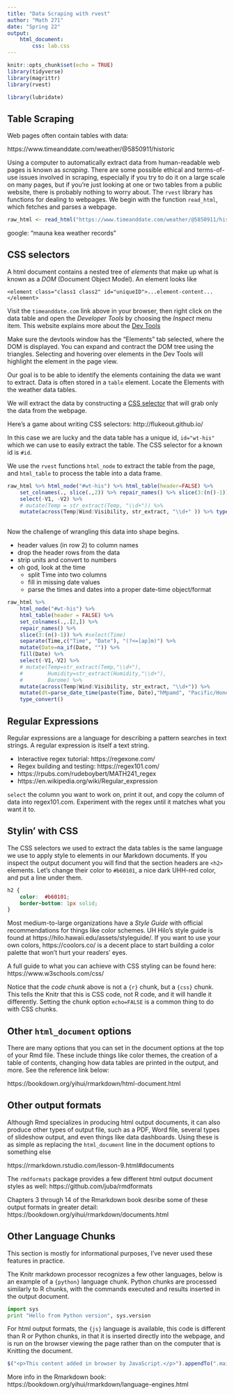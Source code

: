 ```yaml
---
title: "Data Scraping with rvest"
author: "Math 271"
date: "Spring 22"
output: 
    html_document:
        css: lab.css
---
```


```r
knitr::opts_chunk$set(echo = TRUE)
library(tidyverse)
library(magrittr)
library(rvest)

library(lubridate)
```

## Table Scraping

Web pages often contain tables with data:

https://www.timeanddate.com/weather/@5850911/historic

Using a computer to automatically extract data from human-readable web pages is known as _scraping_. There are some possible ethical and terms-of-use issues involved in scraping, especially if you try to do it on a large scale on many pages, but if you're just looking at one or two tables from a public website, there is probably nothing to worry about. 
The `rvest` library has functions for dealing to webpages. We begin with the function `read_html`, which fetches and parses a webpage.

```r
raw_html <- read_html("https://www.timeanddate.com/weather/@5850911/historic")
```

google: "mauna kea weather records"

## CSS selectors

A html document contains a nested tree of _elements_ that make up what is known as a _DOM_ (Document Object Model). An element looks like

    <element class="class1 class2" id="uniqueID">...element-content...</element>
    
Visit the `timeanddate.com` link above in your browser, then right click on the data table and open the _Developer Tools_ by choosing the _Inspect_ menu item. This website explains more about the [Dev Tools](https://developer.mozilla.org/en-US/docs/Learn/Common_questions/What_are_browser_developer_tools) 

Make sure the devtools window has the "Elements" tab selected, where the DOM is displayed. You can expand and contract the DOM tree using the triangles. Selecting and hovering over elements in the Dev Tools will highlight the element in the page view.

Our goal is to be able to identify the elements containing the data we want to extract. Data is often stored in a `table` element. Locate the Elements with the weather data tables.

We will extract the data by constructing a [CSS selector](https://www.w3schools.com/cssref/css_selectors.asp) that will grab only the data from the webpage.

Here's a game about writing CSS selectors: http://flukeout.github.io/

In this case we are lucky and the data table has a unique id, `id="wt-his"` which we can use to easily extract the table. The CSS selector for a known id is `#id`.

We use the `rvest` functions `html_node` to extract the table from the page, and `html_table` to process the table into a data frame.

```r
raw_html %>% html_node("#wt-his") %>% html_table(header=FALSE) %>%
    set_colnames(., slice(.,2)) %>% repair_names() %>% slice(3:(n()-1)) %>% 
    select(-V1, -V2) %>% 
    # mutate(Temp = str_extract(Temp, "\\d+")) %>% 
    mutate(across(Temp|Wind:Visibility, str_extract, "\\d+" )) %>% type_convert()
    
```

Now the challenge of wrangling this data into shape begins.

- header values (in row 2) to column names
- drop the header rows from the data
- strip units and convert to numbers
- oh god, look at the time
    - split Time into two columns
    - fill in missing date values
    - parse the times and dates into a proper date-time object/format




```r
raw_html %>% 
    html_node("#wt-his") %>% 
    html_table(header = FALSE) %>% 
    set_colnames(.,.[2,]) %>% 
    repair_names() %>% 
    slice(3:(n()-1)) %>% #select(Time)
    separate(Time,c("Time", "Date"), "(?<=[ap]m)") %>% 
    mutate(Date=na_if(Date, "")) %>% 
    fill(Date) %>% 
    select(-V1,-V2) %>% 
    # mutate(Temp=str_extract(Temp,"\\d+"),
    #        Humidity=str_extract(Humidity,"\\d+"), 
    #        Barome) %>% 
    mutate(across(Temp|Wind:Visibility, str_extract, "\\d+")) %>% 
    mutate(dt=parse_date_time(paste(Time, Date),"hMpamd", "Pacific/Honolulu")) %>% 
    type_convert()
```

## Regular Expressions

Regular expressions are a language for describing a pattern searches in text strings. A regular expression is itself a text string. 

- Interactive regex tutorial: https://regexone.com/
- Regex building and testing: https://regex101.com/
- https://rpubs.com/rudeboybert/MATH241_regex
- https://en.wikipedia.org/wiki/Regular_expression

`select` the column you want to work on, print it out, and copy the column of data into regex101.com. Experiment with the regex until it matches what you want it to. 


## Stylin' with CSS

The CSS selectors we used to extract the data tables is the same language we use to apply style to elements in our Markdown documents. If you inspect the output document you will find that the section headers are `<h2>` elements. Let's change their color to `#b60101`, a nice dark UHH-red color, and put a line under them.

```css
h2 {
    color:  #b60101;
    border-bottom: 1px solid;
}
```

Most medium-to-large organizations have a _Style Guide_ with official recommendations for things like color schemes. UH Hilo's style guide is found at https://hilo.hawaii.edu/assets/styleguide/. If you want to use your own colors, https://coolors.co/ is a decent place to start building a color palette that won't hurt your readers' eyes.

A full guide to what you can achieve with CSS styling can be found here: https://www.w3schools.com/css/

Notice that the _code chunk_ above is not a `{r}` chunk, but a `{css}` chunk. This tells the Knitr that this is CSS code, not R code, and it will handle it differently. Setting the chunk option `echo=FALSE` is a common thing to do with CSS chunks.

## Other `html_document` options

There are many options that you can set in the document options at the top of your Rmd file. These include things like color themes, the creation of a table of contents, changing how data tables are printed in the output, and more. See the reference link below:

https://bookdown.org/yihui/rmarkdown/html-document.html

## Other output formats

Although Rmd specializes in producing html output documents, it can also produce other types of output file, such as a PDF, Word file, several types of slideshow output, and even things like data dashboards. Using these is as simple as replacing the `html_document` line in the document options to something else

https://rmarkdown.rstudio.com/lesson-9.html#documents

The `rmdformats` package provides a few different html output document styles as well: https://github.com/juba/rmdformats

Chapters 3 through 14 of the Rmarkdown book desribe some of these output formats in greater detail: https://bookdown.org/yihui/rmarkdown/documents.html

## Other Language Chunks

This section is mostly for informational purposes, I've never used these features in practice.

The Knitr markdown processor recognizes a few other languages, below is an example of a `{python}` language chunk. Python chunks are processed similarly to R chunks, with the commands executed and results inserted in the output document.

```python
import sys
print "Hello from Python version", sys.version
```

For html output formats, the `{js}` language is available, this code is different than R or Python chunks, in that it is inserted directly into the webpage, and is run on the browser viewing the page rather than on the computer that is Knitting the document.

```js
$("<p>This content added in browser by JavaScript.</p>").appendTo(".main-container")
```

More info in the Rmarkdown book: https://bookdown.org/yihui/rmarkdown/language-engines.html
